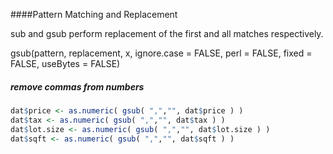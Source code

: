 ####Pattern Matching and Replacement

sub and gsub perform replacement of the first and all matches respectively.

gsub(pattern, replacement, x, ignore.case = FALSE, perl = FALSE,
     fixed = FALSE, useBytes = FALSE)

##### remove commas from numbers
     
```r
dat$price <- as.numeric( gsub( ",","", dat$price ) )
dat$tax <- as.numeric( gsub( ",","", dat$tax ) )
dat$lot.size <- as.numeric( gsub( ",","", dat$lot.size ) )
dat$sqft <- as.numeric( gsub( ",","", dat$sqft ) )
```
